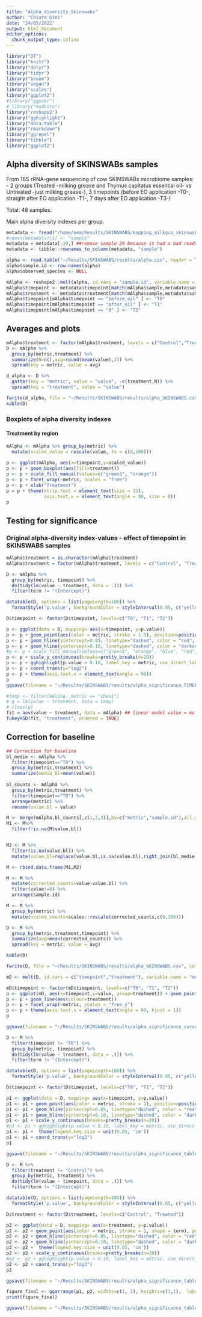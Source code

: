 ```yaml
---
title: "Alpha_diversity_Skinswabs"
author: "Chiara Gini"
date: "24/05/2022"
output: html_document
editor_options: 
  chunk_output_type: inline
---
```


```r
library("DT")
library("knitr")
library("dplyr")
library("tidyr")
library("broom")
library("vegan")
library("scales")
library("ggplot2")
#library("ggpubr")
# library("madbito")
library("reshape2")
library("gghighlight")
library("data.table")
library("rmarkdown")
library("ggrepel")
library("tibble")
library("ggplot2")
```

## Alpha diversity of SKINSWABs samples

From 16S rRNA-gene sequencing of cow SKINSWABs microbiome samples:
- 2 groups (Treated -milking grease and Thymus capitatus essential oil- vs Untreated -just milking grease-), 3 timepoints (before EO application -T0-, straight after EO application -T1-, 7 days after EO application -T3-)

Total: 48 samples.

Main alpha diversity indexes per group. 

```r
metadata <- fread("/home/oem/Results/SKINSWABS/mapping_milkqua_skinswabs.csv")
#names(metadata)[1] <- "sample"
metadata = metadata[-29,] ##remove sample 29 because it had a bad reads quality and was dropped during alpha preparation (minimum reads was set 500, 29 had around 200)
metadata <- tibble::rownames_to_column(metadata, "sample")

alpha <- read.table("~/Results/SKINSWABS/results/alpha.csv", header = TRUE, sep = ",")
alpha$sample.id <- row.names(alpha)
alpha$observed_species <- NULL

mAlpha <- reshape2::melt(alpha, id.vars = "sample.id", variable.name = "metric", value.name = "value")
mAlpha$timepoint <- metadata$timepoint[match(mAlpha$sample,metadata$sample)]
mAlpha$treatment <- metadata$treatment[match(mAlpha$sample,metadata$sample)]
mAlpha$timepoint[mAlpha$timepoint == "before_oil" ] <- "T0" 
mAlpha$timepoint[mAlpha$timepoint == "after_oil" ] <- "T1" 
mAlpha$timepoint[mAlpha$timepoint == "8" ] <- "T2" 
```

## Averages and plots

```r
mAlpha$treatment <- factor(mAlpha$treatment, levels = c("Control","Treated"))
D <- mAlpha %>%
  group_by(metric,treatment) %>%
  summarize(N=n(),avg=round(mean(value),3)) %>%
  spread(key = metric, value = avg)

d_alpha <- D %>%
  gather(key = "metric", value = "value", -c(treatment,N)) %>%
  spread(key = "treatment", value = "value")

fwrite(d_alpha, file = "~/Results/SKINSWABS/results/alpha_SKINSWABS.csv", col.names = TRUE, sep = ",")
kable(D)
```

### Boxplots of alpha diversity indexes

#### Treatment by region

```r
mAlpha <- mAlpha %>% group_by(metric) %>%
  mutate(scaled_value = rescale(value, to = c(0,100)))
  
p <- ggplot(mAlpha, aes(x=timepoint,y=scaled_value)) 
p <- p + geom_boxplot(aes(fill=treatment))
p <- p + scale_fill_manual(values=c("green3", "orange"))
p <- p + facet_wrap(~metric, scales = "free")
p <- p + xlab("Treatment")
p = p + theme(strip.text = element_text(size = 12),
              axis.text.x = element_text(angle = 90, size = 8))
p
```

## Testing for significance

### Original alpha-diversity index-values - effect of timepoint in SKINSWABS samples

```r
mAlpha$treatment = as.character(mAlpha$treatment)
mAlpha$treatment = factor(mAlpha$treatment, levels = c("Control", "Treated"))

D <- mAlpha %>%
  group_by(metric, timepoint) %>%
  do(tidy(lm(value ~ treatment, data = .))) %>%
  filter(term != "(Intercept)")

datatable(D, options = list(pageLength=100)) %>% 
  formatStyle('p.value', backgroundColor = styleInterval(0.05, c('yellow', 'white')))
```

```r
D$timepoint <- factor(D$timepoint, levels=c("T0", "T1", "T2"))

p <- ggplot(data = D, mapping= aes(x=timepoint, y=p.value))
p <- p + geom_point(aes(color = metric, stroke = 1.5), position=position_jitter(h=0, w=0.2))
p <- p + geom_hline(yintercept=0.05, linetype="dashed", color = "red", size=0.5)
p <- p + geom_hline(yintercept=0.10, linetype="dashed", color = "darkorange", size=0.5)
#p <- p + scale_fill_manual(values=c("green3", "orange", "blue", "red", "yellow", "gray", "rose"))
p <- p + scale_y_continuous(breaks=pretty_breaks(n=20)) 
p <- p + gghighlight(p.value < 0.10, label_key = metric, use_direct_label = TRUE)
p <- p + coord_trans(y="log2")
p <- p + theme(axis.text.x = element_text(angle = 90))
p
ggsave(filename = "~/Results/SKINSWABS/results/alpha_significance_TIMEPOINT_tablewithdots_SKINSWABS.png", width = 7, height = 7, plot = p, device = "png")
```

```r
#temp <- filter(mAlpha, metric == "chao1")
# g = lm(value ~ treatment, data = temp)
# class(g)
fit = aov(value ~ treatment, data = mAlpha) ## linear model value = mu + treatment + e (y = mu + x + e)
TukeyHSD(fit, "treatment", ordered = TRUE)
```

## Correction for baseline

```r
## Correction for baseline
bl_medie <- mAlpha %>%
  filter(timepoint=="T0") %>%
  group_by(metric,treatment) %>%
  summarize(media_bl=mean(value))
  
bl_counts <- mAlpha %>%
  group_by(metric,treatment) %>%
  filter(timepoint=="T0") %>%
  arrange(metric) %>%
  rename(value.bl = value)

M <- merge(mAlpha,bl_counts[,c(1,2,3)],by=c("metric","sample.id"),all.x = TRUE)
M1 <- M%>%
  filter(!is.na(M$value.bl))


M2 <- M %>%
  filter(is.na(value.bl)) %>%
  mutate(value.bl=replace(value.bl,is.na(value.bl),right_join(bl_medie, ., by =c("metric","treatment"))$media_bl))

M <- rbind.data.frame(M1,M2)  

M <- M %>%
  mutate(corrected_counts=value-value.bl) %>%
  filter(value!=0) %>%
  arrange(sample.id)

M <- M %>%
  group_by(metric) %>%
  mutate(scaled_counts=scales::rescale(corrected_counts,c(0,100)))
```

```r
D <- M %>%
  group_by(metric,treatment,timepoint) %>%
  summarize(avg=mean(corrected_counts)) %>%
  spread(key = metric, value = avg)

kable(D)

fwrite(D, file = "~/Results/SKINSWABS/results/alpha_SKINSWABS.csv", col.names = TRUE, sep = ",")
```


```r
mD <- melt(D, id.vars = c("timepoint","treatment"), variable.name = "metric")

mD$timepoint <- factor(mD$timepoint, levels=c("T0", "T1", "T2"))
p <- ggplot(mD, aes(x=timepoint,y=value, group=treatment)) + geom_point(aes(colour=treatment))
p <- p + geom_line(aes(colour=treatment))
p <- p + facet_wrap(~metric, scales = "free_y")
p <- p + theme(axis.text.x = element_text(angle = 90, hjust = 1))
p  

ggsave(filename = "~/Results/SKINSWABS/results/alpha_significance_curves_SKINSWABS.png", width = 7, height = 7, plot = p, device = "png")
```

```r
D <- M %>%
  filter(timepoint != "T0") %>%
  group_by(metric, timepoint) %>%
  do(tidy(lm(value ~ treatment, data = .))) %>%
  filter(term != "(Intercept)")

datatable(D, options = list(pageLength=100)) %>% 
  formatStyle('p.value', backgroundColor = styleInterval(0.05, c('yellow', 'white')))
```

```r
D$timepoint <- factor(D$timepoint, levels=c("T0", "T1", "T2"))

p1 <- ggplot(data = D, mapping= aes(x=timepoint, y=p.value))
p1 <- p1 + geom_point(aes(color = metric, stroke = 1), position=position_jitter(h=0, w=0.27))
p1 <- p1 + geom_hline(yintercept=0.05, linetype="dashed", color = "red", size=0.5)
p1 <- p1 + geom_hline(yintercept=0.10, linetype="dashed", color = "darkorange", size=0.5)
p1 <- p1 + scale_y_continuous(breaks=pretty_breaks(n=20)) 
#p1 <- p1 + gghighlight(p.value < 0.10, label_key = metric, use_direct_label = FALSE)
p1 <- p1 +  theme(legend.key.size = unit(0.05, 'cm'))
p1 <- p1 + coord_trans(y="log2")
p1

ggsave(filename = "~/Results/SKINSWABS/results/alpha_significance_tablewithdots_TIMEPOINT_correctedforbaseline_Skinswabs.png", width = 6, height = 8, plot = p1, device = "png")
```

```r
D <- M %>%
  filter(treatment != "Control") %>%
  group_by(metric, treatment) %>%
  do(tidy(lm(value ~ timepoint, data = .))) %>%
  filter(term != "(Intercept)")

datatable(D, options = list(pageLength=100)) %>% 
  formatStyle('p.value', backgroundColor = styleInterval(0.05, c('yellow', 'white')))
```

```r
D$treatment <- factor(D$treatment, levels=c("Control", "Treated"))

p2 <- ggplot(data = D, mapping= aes(x=treatment, y=p.value))
p2 <- p2 + geom_point(aes(color = metric, stroke = 1, shape = term), position=position_jitter(h=0, w=0.27))
p2 <- p2 + geom_hline(yintercept=0.05, linetype="dashed", color = "red", size=0.5)
p2 <- p2 + geom_hline(yintercept=0.10, linetype="dashed", color = "darkorange", size=0.5)
p2 <- p2 +  theme(legend.key.size = unit(0.05, 'cm'))
p2 <- p2 + scale_y_continuous(breaks=pretty_breaks(n=20)) 
#p2 <- p2 + gghighlight(p.value < 0.10, label_key = metric, use_direct_label = FALSE)
p2 <- p2 + coord_trans(y="log2")
p2

ggsave(filename = "~/Results/SKINSWABS/results/alpha_significance_tablewithdots_TREATMENT_correctedforbaseline_Skinswabs.png", width = 6, height = 8, plot = p2, device = "png")
```

```r
figure_final <- ggarrange(p1, p2, widths=c(1, 1), heights=c(1,1),  labels=c("A", "B"))
print(figure_final)

ggsave(filename = "~/Results/SKINSWABS/results/alpha_significance_tablewithdots_correctedforbaseline_Skinswabs.png", plot = figure_final, device = "png")
```
